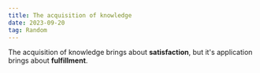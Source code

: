```yaml
---
title: The acquisition of knowledge
date: 2023-09-20
tag: Random 
---
```


The acquisition of knowledge brings about **satisfaction**, but it's application 
brings about **fulfillment**.


